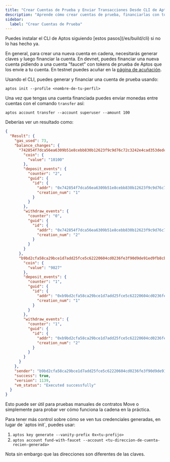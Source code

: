 ```yaml
---
title: "Crear Cuentas de Prueba y Enviar Transacciones Desde CLI de Aptos"
description: "Aprende cómo crear cuentas de prueba, financiarlas con tokens del faucet y enviar transacciones entre cuentas usando el CLI de Aptos para pruebas y desarrollo."
sidebar:
  label: "Crear Cuentas de Prueba"
---
```



<Aside type="note" emoji="ℹ️">
  Puedes instalar el CLI de Aptos siguiendo [estos pasos](/es/build/cli) si no lo has hecho ya.
</Aside>

En general, para crear una nueva cuenta en cadena, necesitarás generar claves y luego financiar la cuenta. En devnet, puedes financiar una nueva cuenta pidiendo a una cuenta "faucet" con tokens de prueba de Aptos que los envíe a tu cuenta. En testnet puedes acuñar en la [página de acuñación](/es/network/faucet).

Usando el CLI, puedes generar y financiar una cuenta de prueba usando:

```shellscript filename="Terminal"
aptos init --profile <nombre-de-tu-perfil>
```

Una vez que tengas una cuenta financiada puedes enviar monedas entre cuentas con el comando `transfer` así:

```shellscript filename="Terminal"
aptos account transfer --account superuser --amount 100
```

Deberías ver un resultado como:

```json filename="Output"
{
  "Result": {
    "gas_used": 73,
    "balance_changes": {
      "742854f7dca56ea6309b51e8cebb830b12623f9c9d76c72c3242e4cad353dedc": {
        "coin": {
          "value": "10100"
        },
        "deposit_events": {
          "counter": "2",
          "guid": {
            "id": {
              "addr": "0x742854f7dca56ea6309b51e8cebb830b12623f9c9d76c72c3242e4cad353dedc",
              "creation_num": "1"
            }
          }
        },
        "withdraw_events": {
          "counter": "0",
          "guid": {
            "id": {
              "addr": "0x742854f7dca56ea6309b51e8cebb830b12623f9c9d76c72c3242e4cad353dedc",
              "creation_num": "2"
            }
          }
        }
      },
      "b9bd2cfa58ca29bce1d7add25fce5c62220604cd0236fe3f90d9de91ed9fb8cb": {
        "coin": {
          "value": "9827"
        },
        "deposit_events": {
          "counter": "1",
          "guid": {
            "id": {
              "addr": "0xb9bd2cfa58ca29bce1d7add25fce5c62220604cd0236fe3f90d9de91ed9fb8cb",
              "creation_num": "1"
            }
          }
        },
        "withdraw_events": {
          "counter": "1",
          "guid": {
            "id": {
              "addr": "0xb9bd2cfa58ca29bce1d7add25fce5c62220604cd0236fe3f90d9de91ed9fb8cb",
              "creation_num": "2"
            }
          }
        }
      }
    },
    "sender": "b9bd2cfa58ca29bce1d7add25fce5c62220604cd0236fe3f90d9de91ed9fb8cb",
    "success": true,
    "version": 1139,
    "vm_status": "Executed successfully"
  }
}
```

Esto puede ser útil para pruebas manuales de contratos Move o simplemente para probar ver cómo funciona la cadena en la práctica.

<Aside type="note" emoji="ℹ️">
  Para tener más control sobre cómo se ven tus credenciales generadas, en lugar de `aptos init`, puedes usar:

  1. `aptos key generate --vanity-prefix 0x<tu-prefijo>`
  2. `aptos account fund-with-faucet --account <tu-direccion-de-cuenta-recien-generada>`

  Nota sin embargo que las direcciones son diferentes de las claves.
</Aside>
